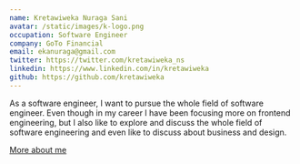 ```yaml
---
name: Kretawiweka Nuraga Sani
avatar: /static/images/k-logo.png
occupation: Software Engineer
company: GoTo Financial
email: ekanuraga@gmail.com
twitter: https://twitter.com/kretawiweka_ns
linkedin: https://www.linkedin.com/in/kretawiweka
github: https://github.com/kretawiweka
---
```


As a software engineer, I want to pursue the whole field of software engineer. Even though in my career I have been focusing more on frontend engineering, but I also like to explore and discuss the whole field of software engineering and even like to discuss about business and design.

[More about me](https://kretawiweka.haveone.space/)
